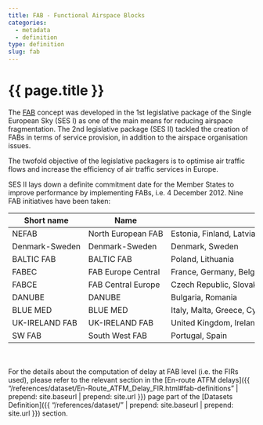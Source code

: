 ```yaml
---
title: FAB - Functional Airspace Blocks
categories:
  - metadata
  - definition
type: definition
slug: fab
---
```

<style>
td {
  white-space: nowrap;
}
th:nth-child(1) {
width: 16em;
}
th:nth-child(2) {
width: 20em;
}
</style>



# {{ page.title }}

The <a href="http://www.eurocontrol.int/dossiers/fabs" target="_blank">FAB</a>
concept was developed in the 1st legislative package of the Single European Sky
(SES I) as one of the main means for reducing airspace fragmentation. The 2nd
legislative package (SES II) tackled the creation of FABs in terms of service
provision, in addition to the airspace organisation issues.

The twofold objective of the legislative packagers is to optimise air traffic
flows and increase the efficiency of air traffic services in Europe.

SES II lays down a definite commitment date for the Member States to improve
performance by implementing FABs, i.e. 4 December 2012. Nine FAB initiatives
have been taken:

| Short name     | Name               | Countries                                                                                    |
|----------------|--------------------|----------------------------------------------------------------------------------------------|
| NEFAB          | North European FAB | Estonia, Finland, Latvia, Norway                                                             |
| Denmark-Sweden | Denmark-Sweden     | Denmark, Sweden                                                                              |
| BALTIC FAB     | BALTIC FAB         | Poland, Lithuania                                                                            |
| FABEC          | FAB Europe Central | France, Germany, Belgium, Netherlands, Luxembourg, and Switzerland                           |
| FABCE          | FAB Central Europe | Czech Republic, Slovak Republic, Austria, Hungary, Croatia, Slovenia, Bosnia and Herzegovina |
| DANUBE         | DANUBE             | Bulgaria, Romania                                                                            |
| BLUE MED       | BLUE MED           | Italy, Malta, Greece, Cyprus, (and Egypt, Tunisia, Albania, Jordan as observers)             |
| UK-IRELAND FAB | UK-IRELAND FAB     | United Kingdom, Ireland                                                                      |
| SW FAB         | South West FAB     | Portugal, Spain                                                                              |

<br>
<br>
For the details about the computation of delay at FAB level (i.e. the FIRs
used), please refer to the relevant section in the
[En-route ATFM delays]({{ "/references/dataset/En-Route_ATFM_Delay_FIR.html#fab-definitions" | prepend: site.baseurl | prepend: site.url }})
page part of the [Datasets Definition]({{ "/references/dataset/" | prepend: site.baseurl | prepend: site.url }})
section.
